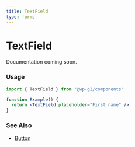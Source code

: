 ```yaml
---
title: TextField
type: forms
---
```


# TextField

Documentation coming soon.

### Usage

```jsx live
import { TextField } from "@wp-g2/components"

function Example() {
  return <TextField placeholder="First name" />
}
```

### See Also

- [Button](./button)
